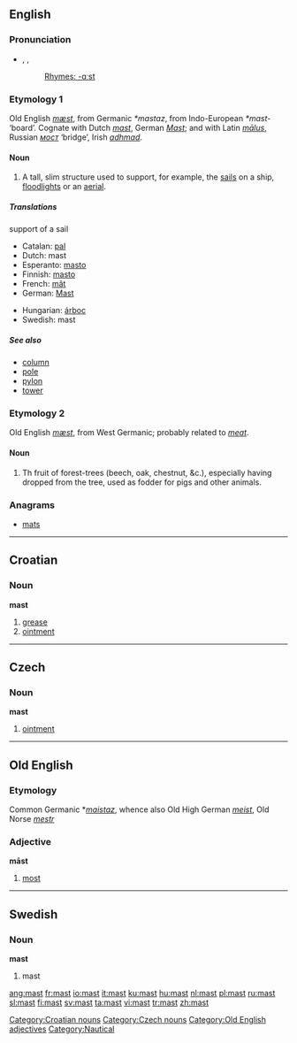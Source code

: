 {{see|Mast}}

==English==
===Pronunciation===
*{{AHD|mäst}}, {{IPA|/mɑːst/}}, {{SAMPA|/mA:st/}}
*:[[Rhymes:English:-ɑːst|Rhymes: -ɑːst]]

===Etymology 1===
Old English ''[[mæst]]'', from Germanic ''*mastaz'', from Indo-European ''*mast-'' ‘board’.  Cognate with Dutch ''[[#Dutch|mast]]'', German ''[[Mast]]''; and with Latin ''[[malus|mālus]]'', Russian ''[[мост]]'' ‘bridge’, Irish ''[[adhmad]]''.

====Noun====
{{en-noun}}

#A tall, slim structure used to support, for example, the [[sail]]s on a ship, [[floodlight]]s or an [[aerial]].

=====Translations=====
;support of a sail
{{top}}
*Catalan: [[pal]] {{m}}
*Dutch: mast
*Esperanto: [[masto]]
*Finnish: [[masto]]
*French: [[mât]] {{m}}
*German: [[Mast]] {{m}}
{{mid}}
*Hungarian: [[árboc]]
*Swedish: mast {{c}}
{{bottom}}

=====See also=====
*[[column]]
*[[pole]]
*[[pylon]]
*[[tower]]

===Etymology 2===
Old English ''[[mæst]]'', from West Germanic; probably related to ''[[meat]]''.

====Noun====
{{en-noun}}

# Th fruit of forest-trees (beech, oak, chestnut, &c.), especially having dropped from the tree, used as fodder for pigs and other animals.

===Anagrams===
*[[mats]]

----

==Croatian==
===Noun===
'''mast'''

# [[grease]]
# [[ointment]]

[[Category:Croatian nouns]]

----

==Czech==
===Noun===
'''mast'''

#[[ointment]]

[[Category:Czech nouns]]

----

==Old English==
===Etymology===
Common Germanic *''[[maistaz]]'', whence also Old High German ''[[meist]]'', Old Norse ''[[mestr]]''
===Adjective===
'''māst'''

# [[most]]

[[Category:Old English adjectives]]

----

==Swedish==
===Noun===
'''mast''' {{c}}

# mast

[[Category:Nautical]]

[[ang:mast]]
[[fr:mast]]
[[io:mast]]
[[it:mast]]
[[ku:mast]]
[[hu:mast]]
[[nl:mast]]
[[pl:mast]]
[[ru:mast]]
[[sl:mast]]
[[fi:mast]]
[[sv:mast]]
[[ta:mast]]
[[vi:mast]]
[[tr:mast]]
[[zh:mast]]